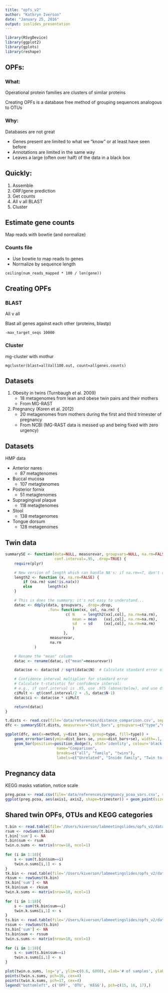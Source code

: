```yaml
---
title: "opfs_v2"
author: "Kathryn Iverson"
date: "January 25, 2016"
output: ioslides_presentation
---
```

```r
library(RSvgDevice)
library(ggplot2)
library(gplots)
library(reshape)
```

## OPFs:

### What:

Operational protein families are clusters of similar proteins

Creating OPFs is a database free method of grouping sequences analogous to OTUs

### Why:

Databases are not great

* Genes present are limited to what we "know" or at least have seen before
* Annotations are limited in the same way
* Leaves a large (often over half) of the data in a black box


## Quickly:

1. Assemble
1. ORF/gene prediction
1. Get counts
1. All v all BLAST
1. Cluster


## Estimate gene counts

Map reads with bowtie (and normalize)

### Counts file

* Use bowtie to map reads to genes
* Normalize by sequence length 

```
ceiling(num_reads_mapped * 100 / len(gene))
````

## Creating OPFs

### BLAST

All v all

Blast all genes against each other (proteins, blastp)

```
-max_target_seqs 10000
```

### Cluster

mg-cluster with mothur

```
mgcluster(blast=allVall100.out, count=allgenes.counts)
```

## Datasets 

1. Obesity in twins (Turnbaugh et al. 2009)
    - 18 metagenomes from lean and obese twin pairs and their mothers
    - From MG-RAST
1. Pregnancy (Koren et al. 2012)
    - 20 metagenomes from mothers during the first and third trimester of pregnancy
    - From NCBI (MG-RAST data is messed up and being fixed with zero urgency)

## Datasets {.smaller}

HMP data

- Anterior nares
    - 87 metagtenomes
- Buccal mucosa
    - 107 metagtenomes
- Posterior fornix
    - 51 metagtenomes
- Supragingival plaque
    - 118 metagtenomes
- Stool
    - 138 metagenomes
- Tongue dorsum
    - 128 metagenomes

## Twin data

```r
summarySE <- function(data=NULL, measurevar, groupvars=NULL, na.rm=FALSE,
                      conf.interval=.95, .drop=TRUE) {
    require(plyr)

    # New version of length which can handle NA's: if na.rm==T, don't count them
    length2 <- function (x, na.rm=FALSE) {
        if (na.rm) sum(!is.na(x))
        else       length(x)
    }

    # This is does the summary; it's not easy to understand...
    datac <- ddply(data, groupvars, .drop=.drop,
                   .fun= function(xx, col, na.rm) {
                           c( N    = length2(xx[,col], na.rm=na.rm),
                              mean = mean   (xx[,col], na.rm=na.rm),
                              sd   = sd     (xx[,col], na.rm=na.rm)
                              )
                          },
                    measurevar,
                    na.rm
             )

    # Rename the "mean" column    
    datac <- rename(datac, c("mean"=measurevar))

    datac$se <- datac$sd / sqrt(datac$N)  # Calculate standard error of the mean

    # Confidence interval multiplier for standard error
    # Calculate t-statistic for confidence interval: 
    # e.g., if conf.interval is .95, use .975 (above/below), and use df=N-1
    ciMult <- qt(conf.interval/2 + .5, datac$N-1)
    datac$ci <- datac$se * ciMult

    return(datac)
}

t.dists <- read.csv(file='data/references/distance_comparison.csv', sep=',', header=T)
dfc <- summarySE(t.dists, measurevar="dist_bars", groupvars=c("type","method"))

ggplot(dfc, aes(x=method, y=dist_bars, group=type, fill=type)) + 
    geom_errorbar(aes(ymin=dist_bars-se, ymax=dist_bars+se), width=.1, position=position_dodge(.9)) +
    geom_bar(position=position_dodge(), stat='identity', colour='black') + theme_bw() + ylab('Distance') + xlab(' ') + scale_x_discrete(limits=c("unifrac", "unifrac_uw", "16s","opf", "kegg"), labels=c('Weighted Unifrac', 'Unweighted Unifrac', '16S', 'OPF', 'KEGG')) + theme(legend.justification=c(0,1), legend.position=c(0,1)) + scale_fill_manual(values=c("#000000", '#666666', "white"), 
                       name="Comparison",
                       breaks=c("all", "family", "twins"),
                       labels=c("Unrelated", "Inside family", "Twin to twin"))
```


## Pregnancy data

KEGG masks vatiation, notice scale

```r
preg.pcoa <- read.csv(file='data/references/pregnancy_pcoa_vars.csv', sep=',', header=T)
ggplot(preg.pcoa, aes(axis1, axis2, shape=trimester)) + geom_point(size=5) + theme_bw()  + facet_wrap(~method, ncol=1, scales='free')
```


## Shared twin OPFs, OTUs and KEGG categories

```r

t.bin <- read.table(file='/Users/kiverson/labmeetingslides/opfs_v2/data/references/twin_opf_bin.csv', sep=' ', header=T, row.names=1)
rsum <- rowSums(t.bin)
t.bin['sum'] <- NA
t.bin$sum <- rsum
twin.o.sums <- matrix(nrow=18, ncol=1)
 
for (i in 1:18){
    s <- sum(t.bin$sum==i)
    twin.o.sums[i,1] <- s
}
tk.bin <- read.table(file='/Users/kiverson/labmeetingslides/opfs_v2/data/references/twin_kegg_bin.csv', sep=' ', header=T, row.names=1)
rksum <- rowSums(tk.bin)
tk.bin['sum'] <- NA
tk.bin$sum <- rksum
twin.k.sums <- matrix(nrow=18, ncol=1)
 
for (i in 1:18){
    s <- sum(tk.bin$sum==i)
 	twin.k.sums[i,1] <- s
}
ts.bin <- read.table(file='/Users/kiverson/labmeetingslides/opfs_v2/data/references/twin_16s_bin.csv', sep=' ', header=T, row.names=1)
rssum <- rowSums(ts.bin)
ts.bin['sum'] <- NA
ts.bin$sum <- rssum
twin.s.sums <- matrix(nrow=18, ncol=1)
 
for (i in 1:18){
 	s <- sum(ts.bin$sum==i)
 	twin.s.sums[i,1] <- s
}

plot(twin.o.sums, log='y', ylim=c(0.6, 6000), xlab='# of samples', ylab='Shared OPFs/OTUs/KEGG Categories', pch=15, cex=4)
points(twin.s.sums, pch=16, cex=4)
points(twin.k.sums, pch=17, cex=4)
legend("bottomleft", c('OPF', 'OTU', 'KEGG'), pch=c(15, 16, 17),)

```



